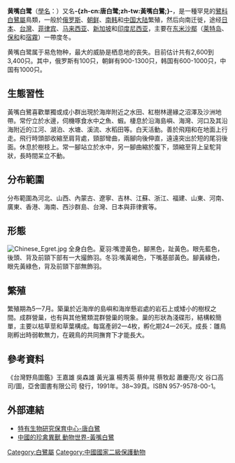 {{noteTA
|T=zh-cn:黄嘴白鹭; zh-tw:唐白鷺; 
|1=zh-cn:黄嘴白鹭; zh-tw:唐白鷺; 
|2=zh-cn:米沙鄢; zh-tw:維薩亞斯;
}}
{{speciesbox
| name = 黄嘴白鹭
| image = Zengwen River Mouth Wetlands Yi-Cheng, Chen 555594020 - 9.jpg
| image_width = 260px
| image_caption = 繁殖羽，攝於[[臺灣|臺灣]][[曾文溪|曾文溪]]。
| status = VU
| status_system = iucn3.1
| status_ref = <ref>{{IUCN|id=22696977 |title=''Egretta eulophotes'' |assessors=[[BirdLife_International|BirdLife International]] |assessor-link=BirdLife International |version=2017.3 |year=2016 |accessdate=1 October 2016}} 数据库資料包含說明此物種被編入易危級別的原因</ref>
| trend = down
| genus = Egretta
| species = eulophotes
| authority = （[[Robert_Swinhoe|Swinhoe]], 1860）
| range_map = Egretta eulophotes map.svg
| range_map_width = 250px
| range_map_caption = 唐白鷺的分布範圍{{leftlegend|#FFFF00|繁殖區|outline=gray}}{{leftlegend|#0000FF|度冬區|outline=gray}}
}}

'''黄嘴白鹭'''（[[學名|學名]]：{{lang|la|''Egretta eulophotes''}}）又名'''-{zh-cn:唐白鹭;zh-tw:黃嘴白鷺;}-'''，是一種罕見的[[鷺科|鷺科]][[白鷺屬|白鷺屬]]鳥類，一般於[[俄罗斯|俄罗斯]]、[[朝鲜|朝鲜]]、[[南韩|南韩]]和[[中国大陆|中国大陆]]繁殖，然后向南迁徙，途经[[日本|日本]]、[[台灣|台灣]]、[[菲律宾|菲律宾]]、[[马来西亚|马来西亚]]、[[新加坡|新加坡]]和[[印度尼西亚|印度尼西亚]]，主要在[[东米沙鄢|东米沙鄢]]（[[莱特岛|莱特岛]]、[[保和省|保和]]和[[宿霧|宿霧]]）一帶度冬。

黄嘴白鹭属于易危物种，最大的威胁是栖息地的丧失。目前估计共有2,600到3,400只。其中，俄罗斯有100只，朝鲜有900-1300只，韩国有600-1000只，中国有1000只。

== 生態習性 ==
黃嘴白鷺喜歡單獨或成小群出現於海岸附近之水田、紅樹林邊緣之沼澤及沙洲地帶。常佇立於水邊，伺機啄食水中之魚、蝦。棲息於沿海島嶼、海灣、河口及其沿海附近的江河、湖泊、水塘、溪流、水稻田等。白天活動。善於飛翔和在地面上行走。飛行時頭部收縮至肩背處，頸部彎曲，兩腳向後伸直，遠遠突出於短的尾羽後面。休息於樹枝上。常一腳站立於水中，另一腳曲縮於腹下，頭縮至背上呈駝背狀，長時間呆立不動。

== 分布範圍 ==
分布範圍為河北、山西、內蒙古、遼寧、吉林、江蘇、浙江、福建、山東、河南、廣東、香港、海南、西沙群島、台灣、日本與菲律賓等。

== 形態 ==
[[File:Chinese_Egret.jpg|thumb]]
全身白色。夏羽:嘴澄黃色，腳黑色，趾黃色。眼先藍色，後頭、背及前頸下部有一大撮飾羽。冬羽:嘴黃褐色，下嘴基部黃色。腳黃綠色，眼先黃綠色，背及前頸下部無飾羽。

== 繁殖 ==
繁殖期為5一7月。築巢於近海岸的島嶼和海岸懸岩處的岩石上或矮小的樹杈之間。成群營巢，也有與其他鷺類混群營巢的現象。巢的形狀為淺碟形，結構較簡單，主要以枯草莖和草葉構成。每窩產卵2一4枚，孵化期24一26天。成長：雛鳥剛孵出時弱軟無力，在親鳥的共同撫育下才能長大。

== 參考資料 ==
《台灣野鳥圖鑑》王嘉雄 吳森雄 黃光瀛 楊秀英 蔡仲晃 蔡牧起 蕭慶亮/文 谷口高司/圖，亞舍圖書有限公司 發行，1991年。38~39頁。ISBN 957-9578-00-1。
{{reflist}}

== 外部連結 ==
* [https://web.archive.org/web/20071017104750/http://nature.tesri.gov.tw/tesriusr/internet/wildshow.cfm?IDNo=26 特有生物研究保育中心-唐白鷺] 
* [http://www.chiculture.net/0207/0207ani/0207ani.php?ani_code=053 中國的珍禽異獸 動物世界-黃嘴白鷺]
{{Taxonbar|from=Q392152}}

[[Category:白鷺屬|Category:白鷺屬]]
[[Category:中國國家二級保護動物|Category:中國國家二級保護動物]]